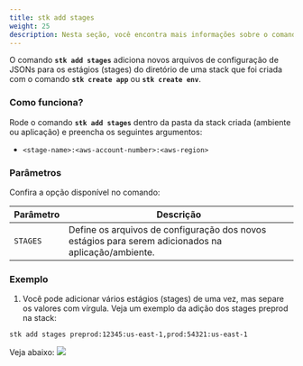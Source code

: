 ```yaml
---
title: stk add stages
weight: 25
description: Nesta seção, você encontra mais informações sobre o comando 'stk add stages'.
---
```



O comando **`stk add stages`** adiciona novos arquivos de configuração de JSONs para os estágios (stages) do diretório de uma stack que foi criada com o comando **`stk create app`** ou **`stk create env`**.

### **Como funciona?**
Rode o comando **`stk add stages`** dentro da pasta da stack criada (ambiente ou aplicação) e preencha os seguintes argumentos:

- `<stage-name>:<aws-account-number>:<aws-region>`


### **Parâmetros**
Confira a opção disponível no comando:

| Parâmetro | Descrição |
| ----------- | ----------- |
| `STAGES` | Define os arquivos de configuração dos novos estágios para serem adicionados na aplicação/ambiente. |

### **Exemplo**

1. Você pode adicionar vários estágios (stages) de uma vez, mas separe os valores com vírgula. Veja um exemplo da adição dos stages preprod na stack:
```
stk add stages preprod:12345:us-east-1,prod:54321:us-east-1
```
Veja abaixo:
![](/v3.0.0/stkgifs/stk-add-stages.gif)
 